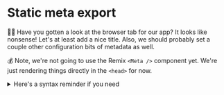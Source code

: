 # Static meta export

<EpicVideo url="https://www.epicweb.dev/workshops/full-stack-foundations/search-engine-optimization/configuring-meta-tags" />

👨‍💼 Have you gotten a look at the browser tab for our app? It looks like
nonsense! Let's at least add a nice title. Also, we should probably set a couple
other configuration bits of metadata as well.

💰 Note, we're not going to use the Remix `<Meta />` component yet. We're just
rendering things directly in the `<head>` for now.

<details>

<summary>Here's a syntax reminder if you need</summary>

```html
<title>My Page</title>
<meta name="description" content="This is my page" />
<meta name="viewport" content="width=device-width, initial-scale=1" />
<meta charset="utf-8" />
```

</details>
